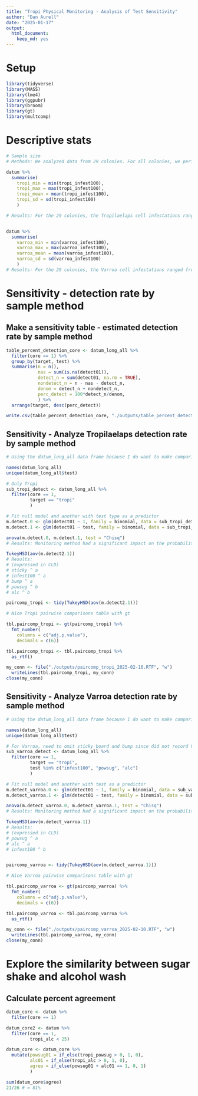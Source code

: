 ```yaml
---
title: "Tropi Physical Monitoring - Analysis of Test Sensitivity"
author: "Dan Aurell"
date: "2025-01-17"
output: 
  html_document:
    keep_md: yes
---
```


# Setup
```r
library(tidyverse)
library(MASS)
library(lme4)
library(ggpubr)
library(broom)
library(gt)
library(multcomp)
```


# Descriptive stats
```r
# Sample size
# Methods: We analyzed data from 29 colonies. For all colonies, we performed the sticky board test, cell uncapping, bump test, and powdered sugar test. For 26 of 29 we performed alcohol washes. Tropilaelaps mites were assessed for all test methods, whereas Varroa were assessed only for cell uncapping, powdered sugar shake, and alcohol wash.

datum %>% 
  summarise(
    tropi_min = min(tropi_infest100),
    tropi_max = max(tropi_infest100),
    tropi_mean = mean(tropi_infest100),
    tropi_sd = sd(tropi_infest100)
    )

# Results: For the 29 colonies, the Tropilaelaps cell infestations ranged from 0-37% (mean = 7.8%, SD = 10.0%). 


datum %>% 
  summarise(
    varroa_min = min(varroa_infest100),
    varroa_max = max(varroa_infest100),
    varroa_mean = mean(varroa_infest100),
    varroa_sd = sd(varroa_infest100)
    )
# Results: For the 29 colonies, the Varroa cell infestations ranged from 0-53% (mean = 3.5%, SD = 9.9%). 

```



# Sensitivity - detection rate by sample method

## Make a sensitivity table - estimated detection rate by sample method
```r
table_percent_detection_core <- datum_long_all %>% 
  filter(core == 1) %>% 
  group_by(target, test) %>% 
  summarise(n = n(),
            nas = sum(is.na(detect01)),
            detect_n = sum(detect01, na.rm = TRUE),
            nondetect_n = n - nas - detect_n,
            denom = detect_n + nondetect_n,
            perc_detect = 100*detect_n/denom,
            ) %>% 
  arrange(target, desc(perc_detect))

write.csv(table_percent_detection_core, "./outputs/table_percent_detection_core.csv")
```

## Sensitivity - Analyze Tropilaelaps detection rate by sample method
```r
# Using the datum_long_all data frame because I do want to make comparisons with also uncapping 

names(datum_long_all)
unique(datum_long_all$test)

# Only Tropi
sub_tropi_detect <- datum_long_all %>% 
  filter(core == 1,
         target == "tropi"
         )

# Fit null model and another with test type as a predictor
m.detect.0 <- glm(detect01 ~ 1, family = binomial, data = sub_tropi_detect)
m.detect.1 <- glm(detect01 ~ test, family = binomial, data = sub_tropi_detect)

anova(m.detect.0, m.detect.1, test = "Chisq")
# Results: Monitoring method had a significant impact on the probability of detecting Tropilaelaps mites from a colony (Chisq = 51.004, df = 4, P < 0.001)

TukeyHSD(aov(m.detect2.1))
# Results: 
# (expressed in CLD)
# sticky ^ a
# infest100 ^ a
# bump ^ a
# powsug ^ b
# alc ^ b

paircomp_tropi <- tidy(TukeyHSD(aov(m.detect2.1)))
```


```r
# Nice Tropi pairwise comparisons table with gt

tbl.paircomp_tropi <- gt(paircomp_tropi) %>% 
  fmt_number(
    columns = c("adj.p.value"),
    decimals = c(6))

tbl.paircomp_tropi <- tbl.paircomp_tropi %>%
  as_rtf()

my_conn <- file("./outputs/paircomp_tropi_2025-02-10.RTF", "w")
  writeLines(tbl.paircomp_tropi, my_conn)
close(my_conn)
```


## Sensitivity - Analyze Varroa detection rate by sample method
```r
# Using the datum_long_all data frame because I do want to make comparisons with also uncapping 

names(datum_long_all)
unique(datum_long_all$test)

# For Varroa, need to omit sticky board and bump since did not record Varroa on them
sub_varroa_detect <- datum_long_all %>% 
  filter(core == 1,
         target == "tropi",
         test %in% c("infest100", "powsug", "alc")
         )

# Fit null model and another with test as a predictor
m.detect_varroa.0 <- glm(detect01 ~ 1, family = binomial, data = sub_varroa_detect)
m.detect_varroa.1 <- glm(detect01 ~ test, family = binomial, data = sub_varroa_detect)

anova(m.detect_varroa.0, m.detect_varroa.1, test = "Chisq")
# Results: Monitoring method had a significant impact on the probability of detecting Varroa mites from a colony (Chisq = 25.019, df = 2, P < 0.001)

TukeyHSD(aov(m.detect_varroa.1))
# Results: 
# (expressed in CLD)
# powsug ^ a
# alc ^ a
# infest100 ^ b


paircomp_varroa <- tidy(TukeyHSD(aov(m.detect_varroa.1)))

```


```r
# Nice Varroa pairwise comparisons table with gt

tbl.paircomp_varroa <- gt(paircomp_varroa) %>% 
  fmt_number(
    columns = c("adj.p.value"),
    decimals = c(6))

tbl.paircomp_varroa <- tbl.paircomp_varroa %>%
  as_rtf()

my_conn <- file("./outputs/paircomp_varroa_2025-02-10.RTF", "w")
  writeLines(tbl.paircomp_varroa, my_conn)
close(my_conn)
```



# Explore the similarity between sugar shake and alcohol wash

## Calculate percent agreement
```r
datum_core <- datum %>% 
  filter(core == 1)

datum_core2 <- datum %>% 
  filter(core == 1,
         tropi_alc < 25)

datum_core <- datum_core %>% 
  mutate(powsug01 = if_else(tropi_powsug > 0, 1, 0),
         alc01 = if_else(tropi_alc > 0, 1, 0),
         agree = if_else(powsug01 + alc01 == 1, 0, 1)
         )

sum(datum_core$agree)
21/26 # = 81%


```





